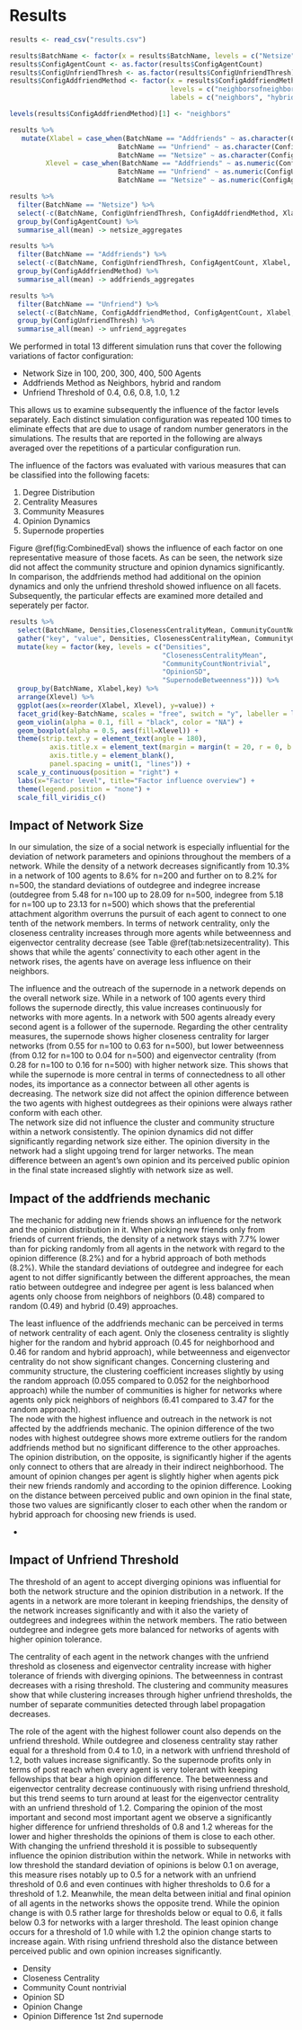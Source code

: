 # Results

```r

results <- read_csv("results.csv")

results$BatchName <- factor(x = results$BatchName, levels = c("Netsize", "Addfriends", "Unfriend"))
results$ConfigAgentCount <- as.factor(results$ConfigAgentCount)
results$ConfigUnfriendThresh <- as.factor(results$ConfigUnfriendThresh)
results$ConfigAddfriendMethod <- factor(x = results$ConfigAddfriendMethod, 
                                        levels = c("neighborsofneighbors", "hybrid", "random"), 
                                        labels = c("neighbors", "hybrid", "random"))

levels(results$ConfigAddfriendMethod)[1] <- "neighbors"

results %>% 
   mutate(Xlabel = case_when(BatchName == "Addfriends" ~ as.character(ConfigAddfriendMethod),
                           BatchName == "Unfriend" ~ as.character(ConfigUnfriendThresh),
                           BatchName == "Netsize" ~ as.character(ConfigAgentCount)),
         Xlevel = case_when(BatchName == "Addfriends" ~ as.numeric(ConfigAddfriendMethod),
                           BatchName == "Unfriend" ~ as.numeric(ConfigUnfriendThresh),
                           BatchName == "Netsize" ~ as.numeric(ConfigAgentCount))) -> results

results %>% 
  filter(BatchName == "Netsize") %>% 
  select(-c(BatchName, ConfigUnfriendThresh, ConfigAddfriendMethod, Xlabel, Xlevel)) %>% 
  group_by(ConfigAgentCount) %>% 
  summarise_all(mean) -> netsize_aggregates

results %>% 
  filter(BatchName == "Addfriends") %>% 
  select(-c(BatchName, ConfigUnfriendThresh, ConfigAgentCount, Xlabel, Xlevel)) %>% 
  group_by(ConfigAddfriendMethod) %>% 
  summarise_all(mean) -> addfriends_aggregates

results %>% 
  filter(BatchName == "Unfriend") %>% 
  select(-c(BatchName, ConfigAddfriendMethod, ConfigAgentCount, Xlabel, Xlevel)) %>% 
  group_by(ConfigUnfriendThresh) %>% 
  summarise_all(mean) -> unfriend_aggregates
```

We performed in total 13 different simulation runs that cover the following variations of factor configuration:

- Network Size in 100, 200, 300, 400, 500 Agents
- Addfriends Method as Neighbors, hybrid and random
- Unfriend Threshold of 0.4, 0.6, 0.8, 1.0, 1.2

This allows us to examine subsequently the influence of the factor levels separately.
Each distinct simulation configuration was repeated 100 times to eliminate effects that are due to usage of random number generators in the simulations.
The results that are reported in the following are always averaged over the repetitions of a particular configuration run.

The influence of the factors was evaluated with various measures that can be classified into the following facets:

1) Degree Distribution
2) Centrality Measures
3) Community Measures
4) Opinion Dynamics
5) Supernode properties

Figure \@ref(fig:CombinedEval) shows the influence of each factor on one representative measure of those facets.
As can be seen, the network size did not affect the community structure and opinion dynamics significantly.
In comparison, the addfriends method had additional on the opinion dynamics and only the unfriend threshold showed influence on all facets. Subsequently, the particular effects are examined more detailed and seperately per factor.

```r
results %>% 
  select(BatchName, Densities,ClosenessCentralityMean, CommunityCountNontrivial, OpinionSD, SupernodeBetweenness, Xlabel, Xlevel) %>% 
  gather("key", "value", Densities, ClosenessCentralityMean, CommunityCountNontrivial, OpinionSD, SupernodeBetweenness) %>% 
  mutate(key = factor(key, levels = c("Densities", 
                                      "ClosenessCentralityMean", 
                                      "CommunityCountNontrivial", 
                                      "OpinionSD", 
                                      "SupernodeBetweenness"))) %>% 
  group_by(BatchName, Xlabel,key) %>%
  arrange(Xlevel) %>% 
  ggplot(aes(x=reorder(Xlabel, Xlevel), y=value)) +
  facet_grid(key~BatchName, scales = "free", switch = "y", labeller = label_wrap_gen(width=10)) +
  geom_violin(alpha = 0.1, fill = "black", color = "NA") +
  geom_boxplot(alpha = 0.5, aes(fill=Xlevel)) +
  theme(strip.text.y = element_text(angle = 180),
          axis.title.x = element_text(margin = margin(t = 20, r = 0, b = 0, l = 0)),
          axis.title.y = element_blank(),
          panel.spacing = unit(1, "lines")) +
  scale_y_continuous(position = "right") +
  labs(x="Factor level", title="Factor influence overview") +
  theme(legend.position = "none") +
  scale_fill_viridis_c()
```



## Impact of Network Size
In our simulation, the size of a social network is especially influential for the deviation of network parameters and opinions throughout the members of a network.
While the density of a network decreases significantly from 10.3% in a network of 100 agents to 8.6% for n=200 and further on to 8.2% for n=500, the standard deviations of outdegree and indegree increase (outdegree from 5.48 for n=100 up to 28.09 for n=500, indegree from 5.18 for n=100 up to 23.13 for n=500) which shows that the preferential attachment algorithm overruns the pursuit of each agent to connect to one tenth of the network members.
In terms of network centrality, only the closeness centrality increases through more agents while betweenness and eigenvector centrality decrease (see Table \@ref(tab:netsizecentrality).
This shows that while the agents' connectivity to each other agent in the network rises, the agents have on average less influence on their neighbors.

\begin{table}[]
\caption{Influence of network size on centrality measures.}\label{tab:netsizecentrality}
\begin{tabular}{lllllll}
\hline
             & \multicolumn{2}{l}{Closeness Centrality} & \multicolumn{2}{l}{Betweenness Centrality} & \multicolumn{2}{l}{Eigenvector Centrality} \\
Network size & mean                & sd                 & mean                 & sd                  & mean                 & sd                  \\
\hline
100          & 0.3957              & 0.0242             & 0.0156               & 0.0017              & 0.0816               & 0.0043              \\
200          & 0.4303              & 0.0096             & 0.0067               & 0.0003              & 0.0551               & 0.0019              \\
300          & 0.4477              & 0.0060             & 0.0042               & 0.0001              & 0.0447               & 0.0012              \\
400          & 0.4551              & 0.0090             & 0.0030               & 0.0002              & 0.0382               & 0.0011              \\
500          & 0.4610              & 0.0070             & 0.0024               & 0.0001              & 0.0341               & 0.0007         \\
\hline
\end{tabular}
\end{table}

The influence and the outreach of the supernode in a network depends on the overall network size.
While in a network of 100 agents every third follows the supernode directly, this value increases continuously for networks with more agents.
In a network with 500 agents already every second agent is a follower of the supernode.
Regarding the other centrality measures, the supernode shows higher closeness centrality for larger networks (from 0.55 for n=100 to 0.63 for n=500), but lower betweenness (from 0.12 for n=100 to 0.04 for n=500) and eigenvector centrality (from 0.28 for n=100 to 0.16 for n=500) with higher network size.
This shows that while the supernode is more central in terms of connectedness to all other nodes, its importance as a connector between all other agents is decreasing.
The network size did not affect the opinion difference between the two agents with highest outdegrees as their opinions were always rather conform with each other.  
The network size did not influence the cluster and community structure within a network consistently.
The opinion dynamics did not differ significantly regarding network size either.
The opinion diversity in the network had a slight upgoing trend for larger networks.
The mean difference between an agent's own opinion and its perceived public opinion in the final state increased slightly with network size as well.

## Impact of the addfriends mechanic

The mechanic for adding new friends shows an influence for the network and the opinion distribution in it.
When picking new friends only from friends of current friends, the density of a network stays with 7.7% lower than for picking randomly from all agents in the network with regard to the opinion difference (8.2%) and for a hybrid approach of both methods (8.2%).
While the standard deviations of outdegree and indegree for each agent to not differ significantly between the different approaches, the mean ratio between outdegree and indegree per agent is less balanced when agents only choose from neighbors of neighbors (0.48) compared to random (0.49) and hybrid (0.49) approaches.

The least influence of the addfriends mechanic can be perceived in terms of network centrality of each agent.
Only the closeness centrality is slightly higher for the random and hybrid approach (0.45 for neighborhood and 0.46 for random and hybrid approach), while betweenness and eigenvector centrality do not show significant changes.
Concerning clustering and community structure, the clustering coefficient increases slightly by using the random approach (0.055 compared to 0.052 for the neighborhood approach) while the number of communities is higher for networks where agents only pick neighbors of neighbors (6.41 compared to 3.47 for the random approach).  
The node with the highest influence and outreach in the network is not affected by the addfriends mechanic.
The opinion difference of the two nodes with highest outdegree shows more extreme outliers for the random addfriends method but no significant difference to the other approaches.
The opinion distribution, on the opposite, is significantly higher if the agents only connect to others that are already in their indirect neighborhood.
The amount of opinion changes per agent is slightly higher when agents pick their new friends randomly and according to the opinion difference.
Looking on the distance between perceived public and own opinion in the final state, those two values are significantly closer to each other when the random or hybrid approach for choosing new friends is used.

-

## Impact of Unfriend Threshold

The threshold of an agent to accept diverging opinions was influential for both the network structure and the opinion distribution in a network.
If the agents in a network are more tolerant in keeping friendships, the density of the network increases significantly and with it also the variety of outdegrees and indegrees within the network members.
The ratio between outdegree and indegree gets more balanced for networks of agents with higher opinion tolerance.

The centrality of each agent in the network changes with the unfriend threshold as closeness and eigenvector centrality increase with higher tolerance of friends with diverging opinions. The betweenness in contrast decreases with a rising threshold.
The clustering and community measures show that while clustering increases through higher unfriend thresholds, the number of separate communities detected through label propagation decreases.

The role of the agent with the highest follower count also depends on the unfriend threshold.
While outdegree and closeness centrality stay rather equal for a threshold from 0.4 to 1.0, in a network with unfriend threshold of 1.2, both values increase significantly.
So the supernode profits only in terms of post reach when every agent is very tolerant with keeping fellowships that bear a high opinion difference. 
The betweenness and eigenvector centrality decrease continuously with rising unfriend threshold, but this trend seems to turn around at least for the eigenvector centrality with an unfriend threshold of 1.2.
Comparing the opinion of the most important and second most important agent we observe a significantly higher difference for unfriend thresholds of 0.8 and 1.2 whereas for the lower and higher thresholds the opinions of them is close to each other.  
With changing the unfriend threshold it is possible to subsequently influence the opinion distribution within the network.
While in networks with low threshold the standard deviation of opinions is below 0.1 on average, this measure rises notably up to 0.5 for a network with an unfriend threshold of 0.6 and even continues with higher thresholds to 0.6 for a threshold of 1.2.
Meanwhile, the mean delta between initial and final opinion of all agents in the networks shows the opposite trend.
While the opinion change is with 0.5 rather large for thresholds below or equal to 0.6, it falls below 0.3 for networks with a larger threshold.
The least opinion change occurs for a threshold of 1.0 while with 1.2 the opinion change starts to increase again.
With rising unfriend threshold also the distance between perceived public and own opinion increases significantly.

- Density
- Closeness Centrality
- Community Count nontrivial
- Opinion SD
- Opinion Change
- Opinion Difference 1st 2nd supernode
